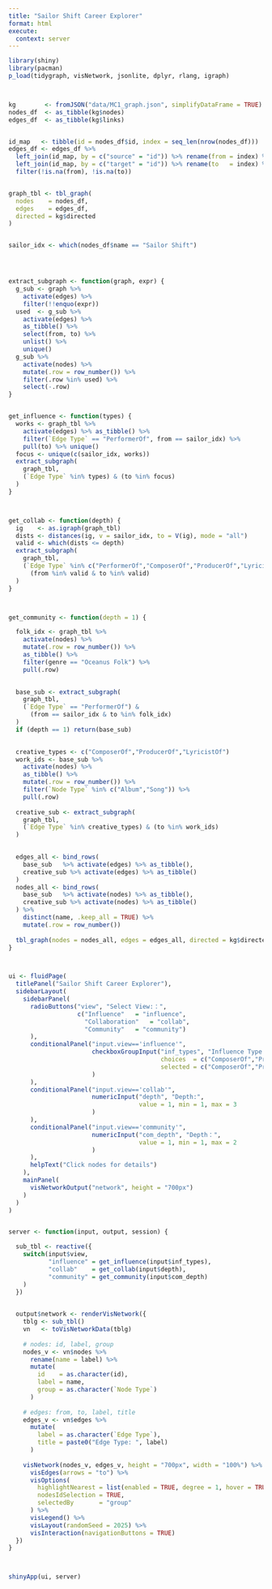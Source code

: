 ```yaml
---
title: "Sailor Shift Career Explorer"
format: html
execute:
  context: server
---
```


```R
library(shiny)
library(pacman)
p_load(tidygraph, visNetwork, jsonlite, dplyr, rlang, igraph)



kg        <- fromJSON("data/MC1_graph.json", simplifyDataFrame = TRUE)
nodes_df  <- as_tibble(kg$nodes)
edges_df  <- as_tibble(kg$links)


id_map   <- tibble(id = nodes_df$id, index = seq_len(nrow(nodes_df)))
edges_df <- edges_df %>%
  left_join(id_map, by = c("source" = "id")) %>% rename(from = index) %>%
  left_join(id_map, by = c("target" = "id")) %>% rename(to   = index) %>%
  filter(!is.na(from), !is.na(to))


graph_tbl <- tbl_graph(
  nodes    = nodes_df,
  edges    = edges_df,
  directed = kg$directed
)


sailor_idx <- which(nodes_df$name == "Sailor Shift")




extract_subgraph <- function(graph, expr) {
  g_sub <- graph %>%
    activate(edges) %>%
    filter(!!enquo(expr))
  used  <- g_sub %>%
    activate(edges) %>%
    as_tibble() %>%
    select(from, to) %>%
    unlist() %>%
    unique()
  g_sub %>%
    activate(nodes) %>%
    mutate(.row = row_number()) %>%
    filter(.row %in% used) %>%
    select(-.row)
}


get_influence <- function(types) {
  works <- graph_tbl %>%
    activate(edges) %>% as_tibble() %>%
    filter(`Edge Type` == "PerformerOf", from == sailor_idx) %>%
    pull(to) %>% unique()
  focus <- unique(c(sailor_idx, works))
  extract_subgraph(
    graph_tbl,
    (`Edge Type` %in% types) & (to %in% focus)
  )
}



get_collab <- function(depth) {
  ig    <- as.igraph(graph_tbl)
  dists <- distances(ig, v = sailor_idx, to = V(ig), mode = "all")
  valid <- which(dists <= depth)
  extract_subgraph(
    graph_tbl,
    (`Edge Type` %in% c("PerformerOf","ComposerOf","ProducerOf","LyricistOf","CoverOf")) &
      (from %in% valid & to %in% valid)
  )
}



get_community <- function(depth = 1) {

  folk_idx <- graph_tbl %>%
    activate(nodes) %>%
    mutate(.row = row_number()) %>%
    as_tibble() %>%
    filter(genre == "Oceanus Folk") %>%
    pull(.row)
  

  base_sub <- extract_subgraph(
    graph_tbl,
    (`Edge Type` == "PerformerOf") &
      (from == sailor_idx & to %in% folk_idx)
  )
  if (depth == 1) return(base_sub)
  

  creative_types <- c("ComposerOf","ProducerOf","LyricistOf")
  work_ids <- base_sub %>%
    activate(nodes) %>%
    as_tibble() %>%
    mutate(.row = row_number()) %>%
    filter(`Node Type` %in% c("Album","Song")) %>%
    pull(.row)
  
  creative_sub <- extract_subgraph(
    graph_tbl,
    (`Edge Type` %in% creative_types) & (to %in% work_ids)
  )
  

  edges_all <- bind_rows(
    base_sub   %>% activate(edges) %>% as_tibble(),
    creative_sub %>% activate(edges) %>% as_tibble()
  )
  nodes_all <- bind_rows(
    base_sub   %>% activate(nodes) %>% as_tibble(),
    creative_sub %>% activate(nodes) %>% as_tibble()
  ) %>%
    distinct(name, .keep_all = TRUE) %>%
    mutate(.row = row_number())
  
  tbl_graph(nodes = nodes_all, edges = edges_all, directed = kg$directed)
}



ui <- fluidPage(
  titlePanel("Sailor Shift Career Explorer"),
  sidebarLayout(
    sidebarPanel(
      radioButtons("view", "Select View:：",
                   c("Influence"   = "influence",
                     "Collaboration"   = "collab",
                     "Community"   = "community")
      ),
      conditionalPanel("input.view=='influence'",
                       checkboxGroupInput("inf_types", "Influence Type：",
                                          choices  = c("ComposerOf","ProducerOf","LyricistOf","CoverOf"),
                                          selected = c("ComposerOf","ProducerOf")
                       )
      ),
      conditionalPanel("input.view=='collab'",
                       numericInput("depth", "Depth:",
                                    value = 1, min = 1, max = 3
                       )
      ),
      conditionalPanel("input.view=='community'",
                       numericInput("com_depth", "Depth：",
                                    value = 1, min = 1, max = 2
                       )
      ),
      helpText("Click nodes for details")
    ),
    mainPanel(
      visNetworkOutput("network", height = "700px")
    )
  )
)


server <- function(input, output, session) {

  sub_tbl <- reactive({
    switch(input$view,
           "influence" = get_influence(input$inf_types),
           "collab"    = get_collab(input$depth),
           "community" = get_community(input$com_depth)
    )
  })
  

  output$network <- renderVisNetwork({
    tblg <- sub_tbl()
    vn   <- toVisNetworkData(tblg)
    
    # nodes: id, label, group
    nodes_v <- vn$nodes %>%
      rename(name = label) %>%
      mutate(
        id    = as.character(id),
        label = name,
        group = as.character(`Node Type`)
      )
    
    # edges: from, to, label, title
    edges_v <- vn$edges %>%
      mutate(
        label = as.character(`Edge Type`),
        title = paste0("Edge Type: ", label)
      )
    
    visNetwork(nodes_v, edges_v, height = "700px", width = "100%") %>%
      visEdges(arrows = "to") %>%
      visOptions(
        highlightNearest = list(enabled = TRUE, degree = 1, hover = TRUE),
        nodesIdSelection = TRUE,
        selectedBy       = "group"
      ) %>%
      visLegend() %>%
      visLayout(randomSeed = 2025) %>%
      visInteraction(navigationButtons = TRUE)
  })
}



shinyApp(ui, server)
```



